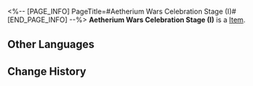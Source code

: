 <%-- [PAGE_INFO]
PageTitle=#Aetherium Wars Celebration Stage (I)#
[END_PAGE_INFO] --%>
{{Item Infobox
|id          = 252355
|image       = Item Aetherium Wars Celebration Stage (I).png{{subst:void|<!--$UPLOAD:<<SpriteOutput/Quest/PlanetFes/SwapCardPic/SwapCardPiece/2004_1.png>-<Item Aetherium Wars Celebration Stage (I).png>-<Item Icons>>-->}}
|type        = 
|invCategory = 
|rarity      = 5
|effect      = 
|description = Complete a Memory Card set to gain buffs.
}}
{{Description|The trailblazing memories deep in your mind will provide inspiration to the game once you recall it in full.}}
'''Aetherium Wars Celebration Stage (I)''' is a [[Item]].

==Other Languages==
{{Other Languages
|en   = Aetherium Wars Celebration Stage (I)
|zhs  = 以太战线庆典舞台-Ⅰ
|zht  = 乙太戰線慶典舞台-Ⅰ
|ja   = エーテル戦線の祭典ステージ-I
|ko   = 에테르 배틀 축제 스테이지-Ⅰ
|es   = Escenario de Guerras Etéreas&nbsp;I
|fr   = Scène des Guerres de l'étherium (I)
|ru   = Праздничная сцена «Эфирных войн» I
|th   = เวทีฉลองแนวรบ Aetherium I
|vi   = Sân Khấu Lễ Hội Cuộc Chiến Aetherium-I
|de   = Festbühne des Ätheriumkriegs (I)
|id   = Panggung Festival Perang Aetherium I
|pt   = Palco de Celebração das Guerras de Aetherium (I)
}}

==Change History==
{{Change History|3.2}}